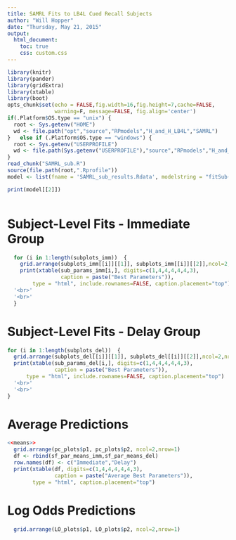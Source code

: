 ```yaml
---
title: SAMRL Fits to LB4L Cued Recall Subjects
author: "Will Hopper"
date: "Thursday, May 21, 2015"
output: 
  html_document:
    toc: true
    css: custom.css    
---
```

```r
library(knitr)
library(pander)
library(gridExtra)
library(xtable)
library(boot)
opts_chunk$set(echo = FALSE,fig.width=16,fig.height=7,cache=FALSE, 
               warning=F, message=FALSE, fig.align='center')
if(.Platform$OS.type == "unix") {
  root <- Sys.getenv("HOME")
  wd <- file.path("opt","source","RPmodels","H_and_H_LB4L","SAMRL")
}   else if (.Platform$OS.type == "windows") {
  root <- Sys.getenv("USERPROFILE")
  wd <- file.path(Sys.getenv("USERPROFILE"),"source","RPmodels","H_and_H_LB4L","SAMRL")
}
read_chunk("SAMRL_sub.R")
source(file.path(root,".Rprofile"))
model <- list(fname = 'SAMRL_sub_results.Rdata', modelstring = "fitSub('S1',.15,'S2',.4,'R',3,'R_cor',6,'O1',1.2, 'showfigs','Off');" )
```

```r
print(model[[2]])
```

```r
```

# Subject-Level Fits  - Immediate Group
```r
  for (i in 1:length(subplots_imm))  {
    grid.arrange(subplots_imm[[i]][[1]], subplots_imm[[i]][[2]],ncol=2,nrow=1)
    print(xtable(sub_params_imm[i,], digits=c(1,4,4,4,4,4,3),
                 caption = paste("Best Parameters")),
        type = "html", include.rownames=FALSE, caption.placement="top")
  '<br>'
  '<br>'
  }
```

# Subject-Level Fits  - Delay Group
```r
for (i in 1:length(subplots_del))  {
  grid.arrange(subplots_del[[i]][[1]], subplots_del[[i]][[2]],ncol=2,nrow=1)
  print(xtable(sub_params_del[i,], digits=c(1,4,4,4,4,4,3),
               caption = paste("Best Parameters")),
      type = "html", include.rownames=FALSE, caption.placement="top")    
  '<br>'
  '<br>'
}
```

# Average Predictions 
```r
<<means>>
  grid.arrange(pc_plots$p1, pc_plots$p2, ncol=2,nrow=1)
  df <- rbind(sf_par_means_imm,sf_par_means_del)
  row.names(df) <- c("Immediate","Delay")                   
  print(xtable(df, digits=c(1,4,4,4,4,4,3),
               caption = paste("Average Best Parameters")),
        type = "html", caption.placement="top")    
```


# Log Odds Predictions 
```r
  grid.arrange(LO_plots$p1, LO_plots$p2, ncol=2,nrow=1)
```